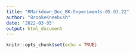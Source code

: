 ```yaml
---
title: "RMarkdown_Doc_BK-Experiments-05.03.22"
author: "BrookeKneebush"
date: '2022-03-05'
output: html_document
---
```


```r
knitr::opts_chunk$set(echo = TRUE)
```

